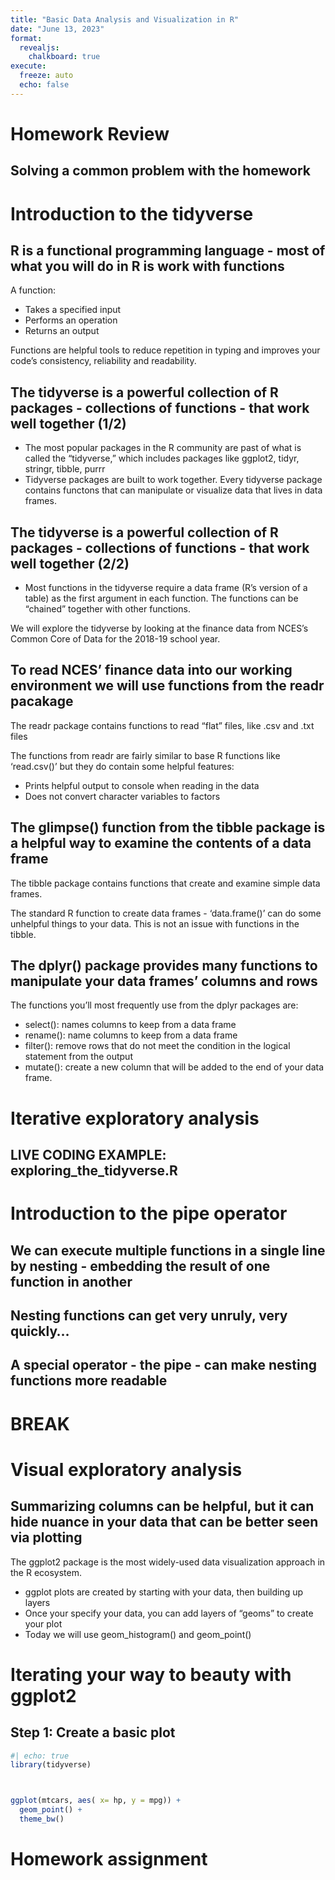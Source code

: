```yaml
---
title: "Basic Data Analysis and Visualization in R"
date: "June 13, 2023"
format: 
  revealjs:
    chalkboard: true
execute:
  freeze: auto
  echo: false
---
```



# Homework Review

## Solving a common problem with the homework


# Introduction to the tidyverse

## R is a functional programming language - most of what you will do in R is work with functions 

A function: 

-  Takes a specified input
-  Performs an operation 
-  Returns an output

Functions are helpful tools to reduce repetition in typing and improves your code's 
consistency, reliability and readability. 

## The tidyverse is a powerful collection of R packages - collections of functions - that work well together (1/2)

- The most popular packages in the R community are past of what is called the "tidyverse," which includes packages like ggplot2, tidyr, stringr, tibble, purrr
- Tidyverse packages are built to work together. Every tidyverse package contains functons that can manipulate or visualize data that lives in data frames. 

## The tidyverse is a powerful collection of R packages - collections of functions - that work well together (2/2)

- Most functions in the tidyverse require a data frame (R's version of a table) as the first argument in each function. The functions can be "chained" together with other functions. 

We will explore the tidyverse by looking at the finance data from NCES's Common Core of Data for the 2018-19 school year. 

## To read NCES' finance data into our working environment we will use functions from the readr pacakage 

The readr package contains functions to read "flat" files, like .csv and .txt files 

The functions from readr are fairly similar to base R functions like 'read.csv()' but they do contain some helpful features: 

- Prints helpful output to console when reading in the data 
- Does not convert character variables to factors 

## The glimpse() function from the tibble package is a helpful way to examine the contents of a data frame 

The tibble package contains functions that create and examine simple data frames. 

The standard R function to create data frames - 'data.frame()' can do some unhelpful things to your data. This is not an issue with functions in the tibble. 

## The dplyr() package provides many functions to manipulate your data frames' columns and rows 

The functions you'll most frequently use from the dplyr packages are: 

- select(): names columns to keep from a data frame
- rename(): name columns to keep from a data frame 
- filter(): remove rows that do not meet the condition in the logical statement from the output
- mutate(): create a new column that will be added to the end of your data frame. 

# Iterative exploratory analysis 

## LIVE CODING EXAMPLE: exploring_the_tidyverse.R 

# Introduction to the pipe operator 

## We can execute multiple functions in a single line by nesting - embedding the result of one function in another 

## Nesting functions can get very unruly, very quickly...

## A special operator - the pipe - can make nesting functions more readable 

# BREAK 

# Visual exploratory analysis 

## Summarizing columns can be helpful, but it can hide nuance in your data that can be better seen via plotting 

The ggplot2 package is the most widely-used data visualization approach in the R ecosystem. 

- ggplot plots are created by starting with your data, then building up layers 
- Once your specify your data, you can add layers of "geoms" to create your plot 
- Today we will use geom_histogram() and geom_point()

# Iterating your way to beauty with ggplot2 

## Step 1: Create a basic plot 

```r
#| echo: true
library(tidyverse)



ggplot(mtcars, aes( x= hp, y = mpg)) +
  geom_point() + 
  theme_bw()

```




# Homework assignment 





